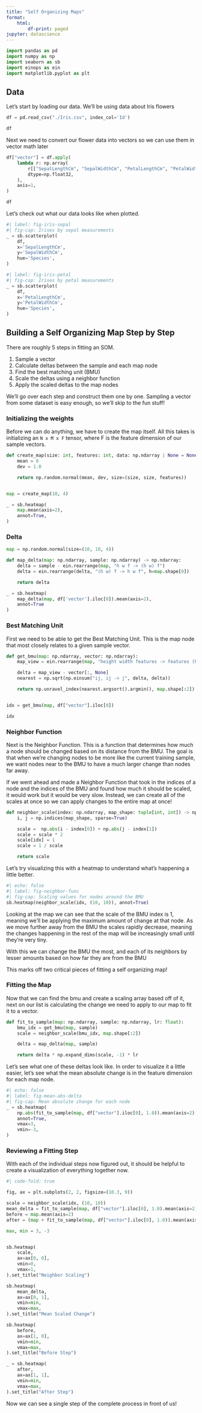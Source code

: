 ```yaml
---
title: "Self Organizing Maps"
format:
    html:
        df-print: paged
jupyter: datascience
---
```


```python
import pandas as pd
import numpy as np
import seaborn as sb
import einops as ein
import matplotlib.pyplot as plt
```

## Data

Let's start by loading our data. We'll be using data about Iris flowers

```python

df = pd.read_csv("./Iris.csv", index_col='Id')

df
```

Next we need to convert our flower data into vectors so we can use them in vector math later

```python
df["vector"] = df.apply(
    lambda r: np.array(
        r[["SepalLengthCm", "SepalWidthCm", "PetalLengthCm", "PetalWidthCm"]],
        dtype=np.float32,
    ),
    axis=1,
)

df
```

Let's check out what our data looks like when plotted.

```python
#| label: fig-iris-sepal
#| fig-cap: Irises by sepal measurements
_ = sb.scatterplot(
    df,
    x='SepalLengthCm',
    y='SepalWidthCm',
    hue='Species',
)
```

```python
#| label: fig-iris-petal
#| fig-cap: Irises by petal measurements
_ = sb.scatterplot(
    df,
    x='PetalLengthCm',
    y='PetalWidthCm',
    hue='Species',
)
```

## Building a Self Organizing Map Step by Step

There are roughly 5 steps in fitting an SOM.

  1. Sample a vector
  2. Calculate deltas between the sample and each map node
  3. Find the best matching unit (BMU)
  4. Scale the deltas using a neighbor function
  5. Apply the scaled deltas to the map nodes

We'll go over each step and construct them one by one.
Sampling a vector from some dataset is easy enough, so we'll skip to the fun stuff!

### Initializing the weights

Before we can do anything, we have to create the map itself.
All this takes is initializing an `N x M x F` tensor, where F is the feature dimension of
our sample vectors.

```python

def create_map(size: int, features: int, data: np.ndarray | None = None):
    mean = 0
    dev = 1.0

    return np.random.normal(mean, dev, size=(size, size, features))


map = create_map(10, 4)

_ = sb.heatmap(
    map.mean(axis=2),
    annot=True,
)
```


### Delta

```python
map = np.random.normal(size=(10, 10, 4))

def map_delta(map: np.ndarray, sample: np.ndarray) -> np.ndarray:
    delta = sample - ein.rearrange(map, "h w f -> (h w) f")
    delta = ein.rearrange(delta, "(h w) f -> h w f", h=map.shape[0])

    return delta

_ = sb.heatmap(
    map_delta(map, df['vector'].iloc[0]).mean(axis=2),
    annot=True
)

```

### Best Matching Unit

First we need to be able to get the Best Matching Unit.
This is the map node that most closely relates to a given sample vector.

```python



def get_bmu(map: np.ndarray, vector: np.ndarray):
    map_view = ein.rearrange(map, "height width features -> features (height width)")

    delta = map_view - vector[:, None]
    nearest = np.sqrt(np.einsum("ij, ij -> j", delta, delta))

    return np.unravel_index(nearest.argsort().argmin(), map.shape[:2])


idx = get_bmu(map, df["vector"].iloc[0])

idx
```

### Neighbor Function

Next is the Neighbor Function. This is a function that determines how much
a node should be changed based on its distance from the BMU.
The goal is that when we're changing nodes to be more like the current training
sample, we want nodes near to the BMU to have a much larger change than nodes
far away.

If we went ahead and made a Neighbor Function that took in the indices of a node
and the indices of the BMU and found how much it should be scaled, it would work
but it would be very slow.
Instead, we can create all of the scales at once so we can apply changes to the
entire map at once!

```python

def neighbor_scale(index: np.ndarray, map_shape: tuple[int, int]) -> np.ndarray:
    i, j = np.indices(map_shape, sparse=True)

    scale =  np.abs(i - index[0]) + np.abs(j - index[1])
    scale = scale * 2
    scale[idx] = 1
    scale = 1 / scale

    return scale

```

Let's try visualizing this with a heatmap to understand what's happening a little better.

```python
#| echo: false
#| label: fig-neighbor-func
#| fig-cap: Scaling values for nodes around the BMU
sb.heatmap(neighbor_scale(idx, (10, 10)), annot=True)
```

Looking at the map we can see that the scale of the BMU index is 1, meaning we'll
be applying the maximum amount of change at that node.
As we move further away from the BMU the scales rapidly decrease, meaning the changes
happening in the rest of the map will be increasingly small until they're very tiny.

With this we can change the BMU the most, and each of its neighbors by lesser
amounts based on how far they are from the BMU

This marks off two critical pieces of fitting a self organizing map!

### Fitting the Map

Now that we can find the bmu and create a scaling array based off of it, next on
our list is calculating the change we need to apply to our map to fit it to a vector.

```python
def fit_to_sample(map: np.ndarray, sample: np.ndarray, lr: float):
    bmu_idx = get_bmu(map, sample)
    scale = neighbor_scale(bmu_idx, map.shape[:2])

    delta = map_delta(map, sample)

    return delta * np.expand_dims(scale, -1) * lr
```

Let's see what one of these deltas look like. In order to visualize it a little
easier, let's see what the mean absolute change is in the feature dimension for
each map node.

```python
#| echo: false
#| label: fig-mean-abs-delta
#| fig-cap: Mean absolute change for each node
_ = sb.heatmap(
    np.abs(fit_to_sample(map, df["vector"].iloc[0], 1.0)).mean(axis=2),
    annot=True,
    vmax=3,
    vmin=-3,
)
```

### Reviewing a Fitting Step

With each of the individual steps now figured out, it should be helpful to create
a visualization of everything together now.

```python
#| code-fold: true

fig, ax = plt.subplots(2, 2, figsize=(10.3, 9))

scale = neighbor_scale(idx, (10, 10))
mean_delta = fit_to_sample(map, df["vector"].iloc[0], 1.0).mean(axis=2)
before = map.mean(axis=2)
after = (map + fit_to_sample(map, df["vector"].iloc[0], 1.0)).mean(axis=2)

max, min = 3, -3


sb.heatmap(
    scale,
    ax=ax[0, 0],
    vmin=0,
    vmax=1,
).set_title("Neighbor Scaling")

sb.heatmap(
    mean_delta,
    ax=ax[0, 1],
    vmin=min,
    vmax=max,
).set_title("Mean Scaled Change")

sb.heatmap(
    before,
    ax=ax[1, 0],
    vmin=min,
    vmax=max,
).set_title("Before Step")

_ = sb.heatmap(
    after,
    ax=ax[1, 1],
    vmin=min,
    vmax=max,
).set_title("After Step")
```

Now we can see a single step of the complete process in front of us!



